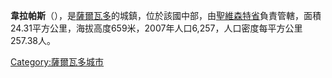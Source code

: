 '''韋拉帕斯'''（{{lang-es|Verapaz}}），是[[薩爾瓦多|薩爾瓦多]]的城鎮，位於該國中部，由[[聖維森特省|聖維森特省]]負責管轄，面積24.31平方公里，海拔高度659米，2007年人口6,257，人口密度每平方公里257.38人。

{{coord|13|39|N|88|52|W|display=title|region:SV_type:city_source:GNS-enwiki}}

{{ElSalvador-geo-stub}}
[[Category:薩爾瓦多城市|Category:薩爾瓦多城市]]